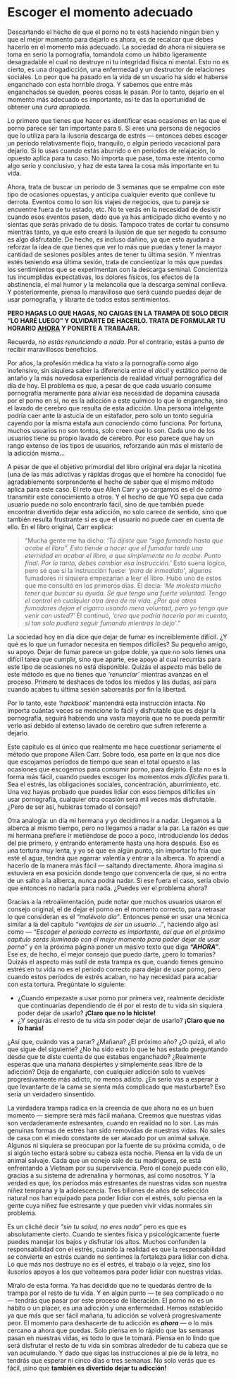 # Escoger el momento adecuado {#escoger-el-momento-adecuado}

Descartando el hecho de que el porno no te está haciendo ningún bien y que el mejor momento para dejarlo es ahora, es de recalcar que debes hacerlo en el momento más adecuado. La sociedad de ahora ni siquiera se toma en serio la pornografía, tomándola como un hábito ligeramente desagradable el cual no destruye ni tu integridad física ni mental. Esto no es cierto, es una drogadicción, una enfermedad y un destructor de relaciones sociales. Lo peor que ha pasado en la vida de un usuario ha sido el haberse enganchado con esta horrible droga. Y sabemos que entre más enganchados se queden, peores cosas le pasan. Por lo tanto, dejarlo en el momento más adecuado es importante, así te das la oportunidad de obtener una _cura apropiada_.

Lo primero que tienes que hacer es identificar esas ocasiones en las que el porno parece ser tan importante para ti. Si eres una persona de negocios que lo utiliza para la ilusoria descarga de estrés — entonces debes escoger un período relativamente flojo, tranquilo, o algún período vacacional para dejarlo. Si lo usas cuando estás aburrido o en períodos de relajación, lo opuesto aplica para tu caso. No importa que pase, toma este intento como algo serio y conclusivo, y haz de esta tarea la cosa más importante en tu vida.

Ahora, trata de buscar un período de 3 semanas que se empalme con este tipo de ocasiones opuestas, y anticipa cualquier evento que conlleve tu derrota. Eventos como lo son los viajes de negocios, que tu pareja se encuentre fuera de tu estado, etc. No te verás en la necesidad de desistir cuando esos eventos pasen, dado que ya has anticipado dicho evento y no sientas que serás privado de tu dosis. Tampoco trates de cortar tu consumo mientras tanto, ya que esto creará la ilusión de que ser negado tu consumo es algo disfrutable. De hecho, es incluso dañino, ya que esto ayudará a reforzar la idea de que tienes que ver lo más que puedas y tener la mayor cantidad de sesiones posibles antes de tener tu última sesión. Y mientras estés teniendo esa última sesión, trata de concientizar lo más que puedas los sentimientos que se experimentan con la descarga seminal. Concientiza tus incumplidas expectativas, los dolores físicos, los efectos de la abstinencia, el mal humor y la melancolía que la descarga seminal conlleva. Y posteriormente, piensa lo maravilloso que será cuando puedas dejar de usar pornografía, y librarte de todos estos sentimientos.

**PERO HAGAS LO QUE HAGAS, NO CAIGAS EN LA TRAMPA DE SOLO DECIR "LO HARÉ LUEGO" Y OLVIDARTE DE HACERLO. TRATA DE FORMULAR TU HORARIO <span style="text-decoration:underline">AHORA</span> Y PONERTE A TRABAJAR.**

Recuerda, _no estás renunciando a nada_. Por el contrario, estás a punto de recibir maravillosos beneficios.

Por años, la profesión médica ha visto a la pornografía como algo inofensivo, sin siquiera saber la diferencia entre el _dócil_ y estático porno de antaño y la más novedosa experiencia de realidad virtual pornográfica del día de hoy. El problema es que, a pesar de que cada usuario consume pornografía meramente para aliviar esa necesidad de dopamina causada por el porno en sí, no es la adicción a este químico lo que lo engancha, sino el lavado de cerebro que resulta de esta adicción. Una persona inteligente podría caer ante la astucia de un estafador, pero solo un tonto seguiría cayendo por la misma estafa aun conociendo cómo funciona. Por fortuna, muchos usuarios no son tontos, solo creen que lo son. Cada uno de los usuarios tiene su propio lavado de cerebro. Por eso parece que hay un rango extenso de los tipos de usuarios, reforzando aún más el misterio de la adicción misma...

A pesar de que el objetivo primordial del libro original era dejar la nicotina (una de las más adictivas y rápidas drogas que el hombre ha conocido) fue agradablemente sorprendente el hecho de saber que el mismo método aplica para este caso. El reto que Allen Carr y yo cargamos es el de _cómo_ transmitir este conocimiento a otros. Y el hecho de que YO sepa que cada usuario puede no solo encontrarlo fácil, sino de que también puede encontrar divertido dejar esta adicción, no solo carece de sentido, sino que también resulta frustrante si es que el usuario no puede caer en cuenta de ello. En el libro original, Carr explica:

> "Mucha gente me ha dicho: _'Tú dijiste que "siga fumando hasta que acabe el libro". Esto tiende a hacer que el fumador tarde una eternidad en acabar el libro, o que simplemente no lo acabe. Punto final. Por lo tanto, debes cambiar esa instrucción.'_ Esto suena lógico, pero sé que si la instrucción fuese: _'para de inmediato'_, algunos fumadores ni siquiera empezarían a leer el libro. Hubo uno de estos que me consultó en los primeros días. Él decía: _'Me molesta mucho tener que buscar su ayuda. Sé que tengo una fuerte voluntad. Tengo el control en cualquier otra área de mi vida. ¿Por qué otros fumadores dejan el cigarro usando mera voluntad, pero yo tengo que venir con usted?'_ Él continuó, _'creo que podría hacerlo por mi cuenta, si tan solo pudiera seguir fumando mientras lo dejo'_."

La sociedad hoy en día dice que dejar de fumar es increíblemente difícil. ¿Y qué es lo que un fumador necesita en tiempos difíciles? Su pequeño amigo, su apoyo. Dejar de fumar parece un golpe doble, ya que no solo tienes una difícil tarea que cumplir, sino que aparte, ese apoyo al cual recurrías para este tipo de ocasiones no está disponible. Quizás el aspecto más bello de este método es que no tienes que _'renunciar'_ mientras avanzas en el proceso. Primero te deshaces de todos los miedos y las dudas, así para cuando acabes tu última sesión saborearás por fin la libertad.

Por lo tanto, este _'hackbook'_ mantendrá esta instrucción intacta. No importa cuántas veces se mencione lo fácil y disfrutable que es dejar la pornografía, seguirá habiendo una vasta mayoría que no se pueda permitir verlo así debido al extenso lavado de cerebro que sufren referente a dejarlo.

Este capítulo es el único que realmente me hace cuestionar seriamente el método que propone Allen Carr. Sobre todo, esa parte en la que nos dice que escojamos períodos de tiempo que sean el total opuesto a las ocasiones que escogemos para consumir porno, para dejarlo. Esta no es la forma más fácil, cuando puedes escoger los momentos _más difíciles_ para ti. Sea el estrés, las obligaciones sociales, concentración, aburrimiento, etc. Una vez hayas probado que puedes lidiar con esos tiempos difíciles sin usar pornografía, cualquier otra ocasión será mil veces más disfrutable. ¿Pero de ser así, hubieras tomado el consejo?

Otra analogía: un día mi hermana y yo decidimos ir a nadar. Llegamos a la alberca al mismo tiempo, pero no llegamos a nadar a la par. La razón es que mi hermana prefiere ir metiéndose de poco a poco, introduciendo los dedos del pie primero, y entrando enteramente hasta una hora después. Eso es una tortura muy lenta, y yo sé que en algún punto, sin importar lo fría que esté el agua, tendrá que agarrar valentía y entrar a la alberca. Yo aprendí a hacerlo de la manera más fácil — saltando directamente. Ahora imagina si estuviera en esa posición donde tengo que convencerla de que, si no entra de un salto a la alberca, nunca podrá nadar. Si ese fuera el caso, sería obvio que entonces no nadaría para nada. ¿Puedes ver el problema ahora?

Gracias a la retroalimentación, pude notar que muchos usuarios usaron el consejo original, el de dejar el porno en el momento correcto, para retrasar lo que consideran es el _"malévolo día"_. Entonces pensé en usar una técnica similar a la del capítulo _"ventajas de ser un usuario..."_, haciendo algo así como — _"Escoger el período correcto es importante, así que en el próximo capítulo serás iluminado con el mejor momento para poder dejar de usar porno"_ y en la próxima página poner un masivo texto que diga _**"AHORA"**_. Ese es, de hecho, el mejor consejo que puedo darte, ¿pero lo tomarías? Quizás el aspecto más sutil de esta trampa es que, cuando tienes genuino estrés en tu vida no es el período correcto para dejar de usar porno, pero cuando estos períodos de estrés acaban, no hay necesidad para acabar con esta tortura. Pregúntate lo siguiente:

* ¿Cuando empezaste a usar porno por primera vez, realmente decidiste que continuarías dependiendo de él por el resto de tu vida sin siquiera poder dejar de usarlo? **¡Claro que no lo hiciste!**
* ¿Y seguirás el resto de tu vida sin poder dejar de usarlo? **¡Claro que no lo harás!**

¿Así que, cuándo vas a parar? ¿Mañana? ¿El próximo año? ¿O quizá, el año que sigue del siguiente? ¿No ha sido esto lo que te has estado preguntando desde que te diste cuenta de que estabas enganchado? ¿Realmente esperas que una mañana despiertes y simplemente seas libre de la adicción? Deja de engañarte, con cualquier adicción solo te vuelves progresivamente más adicto, no menos adicto. ¿En serio vas a esperar a que levantarte de la cama se sienta más complicado que masturbarte? Eso sería un verdadero sinsentido.

La verdadera trampa radica en la creencia de que ahora no es un buen momento — siempre será más fácil mañana. Creemos que nuestras vidas son verdaderamente estresantes, cuando en realidad no lo son. Las más genuinas formas de estrés han sido removidas de nuestras vidas. No sales de casa con el miedo constante de ser atacado por un animal salvaje. Algunos ni siquiera se preocupan por la fuente de su próxima comida, o de si algún techo estará sobre su cabeza esta noche. Piensa en la vida de un animal salvaje. Cada que un conejo sale de su madriguera, se está enfrentando a Vietnam por su supervivencia. Pero el conejo puede con ello, gracias a su sistema de adrenalina y hormonas, así como nosotros. Y la verdad es que, los períodos más estresantes de nuestras vidas son nuestra niñez temprana y la adolescencia. Tres billones de años de selección natural nos han equipado para poder lidiar con el estrés, solo piensa en la gente cuya niñez fue estresante y que pueden vivir vidas normales sin problema.

Es un cliché decir _"sin tu salud, no eres nada"_ pero es que es absolutamente cierto. Cuando te sientes física y psicológicamente fuerte puedes manejar los bajos y disfrutar los altos. Muchos confunden la responsabilidad con el estrés, cuando la realidad es que la responsabilidad se convierte en estrés cuando no sentimos la fortaleza para lidiar con dicha. Lo que más nos destruye no es el estrés, el trabajo o la vejez, sino los ilusorios apoyos a los que volteamos para poder lidiar con nuestras vidas.

Míralo de esta forma. Ya has decidido que no te quedarás dentro de la trampa por el resto de tu vida. Y en algún punto — te sea complicado o no — tendrás que pasar por este proceso de liberación. El porno no es un hábito o un placer, es una adicción y una enfermedad. Hemos establecido ya que más que ser fácil mañana, tu adicción se volverá progresivamente peor. El momento para deshacerte de tu adicción es _**ahora**_ — o lo más cercano a ahora que puedas. Solo piensa en lo rápido que las semanas pasan en nuestras vidas, es todo lo que te tomará. Piensa en lo lindo que será disfrutar el resto de tu vida sin sombras alrededor de tu cabeza que se van acumulando. Y dado que sigas las instrucciones al pie de la letra, no tendrás que esperar ni cinco días o tres semanas. No solo verás que es fácil, ¡sino que **también es divertido dejar tu adicción!**
